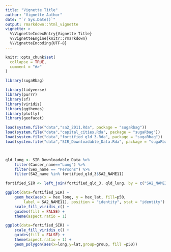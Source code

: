 ```yaml
---
title: "Vignette Title"
author: "Vignette Author"
date: "`r Sys.Date()`"
output: rmarkdown::html_vignette
vignette: >
  %\VignetteIndexEntry{Vignette Title}
  %\VignetteEngine{knitr::rmarkdown}
  %\VignetteEncoding{UTF-8}
---
```


```r
knitr::opts_chunk$set(
  collapse = TRUE,
  comment = "#>"
)
```


```r

library(sugaRbag)

library(tidyverse)
library(purrr)
library(sf)
library(viridis)
library(ggthemes)
library(plotly)
library(geofacet)
```


```r
load(system.file("data","sa2_2011.Rda", package = "sugaRbag"))
load(system.file("data","capital_cities.Rda", package = "sugaRbag"))
load(system.file("data","fortified_qld_3.Rda", package = "sugaRbag"))
load(system.file("data","SIR_Downloadable_Data.Rda", package = "sugaRbag"))



qld_lung <- SIR_Downloadable_Data %>%
    filter(Cancer_name=="Lung") %>%
    filter(Sex_name == "Persons") %>%
    filter(SA2_name %in% fortified_qld_3$SA2_NAME11)

fortified_SIR <- left_join(fortified_qld_3, qld_lung, by = c("SA2_NAME11"="SA2_name"))

```



```r
ggplot(data=fortified_SIR) +
    geom_hex(aes(x = hex_long, y = hex_lat, fill=p50,
        label = SA2_NAME11), position = "identity", stat = "identity") +
    scale_fill_viridis_c() +
    guides(fill = FALSE) +
    theme(aspect.ratio = 1)
```

```r
ggplot(data=fortified_SIR) +
    scale_fill_viridis_c() +
    guides(fill = FALSE) +
    theme(aspect.ratio = 1) +
    geom_polygon(aes(x=long,y=lat,group=group, fill =p50))
    
```

